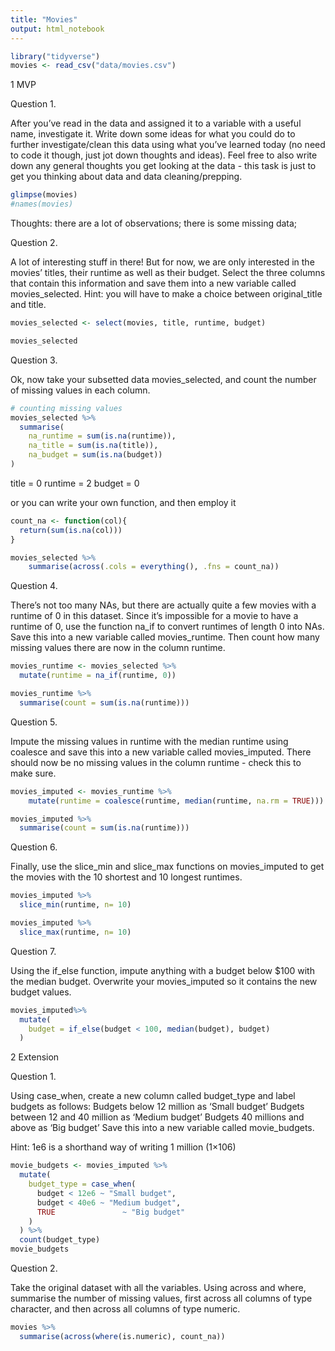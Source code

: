 ```yaml
---
title: "Movies"
output: html_notebook
---
```


```r
library("tidyverse")
movies <- read_csv("data/movies.csv")
```

1 MVP

Question 1.

After you’ve read in the data and assigned it to a variable with a useful name, investigate it. Write down some ideas for what you could do to further investigate/clean this data using what you’ve learned today (no need to code it though, just jot down thoughts and ideas). Feel free to also write down any general thoughts you get looking at the data - this task is just to get you thinking about data and data cleaning/prepping.

```r
glimpse(movies)
#names(movies)
```
Thoughts: there are a lot of observations; there is some missing data; 

Question 2.

A lot of interesting stuff in there! But for now, we are only interested in the movies’ titles, their runtime as well as their budget. Select the three columns that contain this information and save them into a new variable called movies_selected. Hint: you will have to make a choice between original_title and title.

```r
movies_selected <- select(movies, title, runtime, budget)

movies_selected
```


Question 3.

Ok, now take your subsetted data movies_selected, and count the number of missing values in each column.

```r
# counting missing values
movies_selected %>%
  summarise(
    na_runtime = sum(is.na(runtime)),
    na_title = sum(is.na(title)),
    na_budget = sum(is.na(budget))
)
```
title = 0
runtime = 2 
budget = 0

or you can write your own function, and then employ it
```r
count_na <- function(col){
  return(sum(is.na(col)))
}

movies_selected %>%
    summarise(across(.cols = everything(), .fns = count_na))
```

Question 4.

There’s not too many NAs, but there are actually quite a few movies with a runtime of 0 in this dataset. Since it’s impossible for a movie to have a runtime of 0, use the function na_if to convert runtimes of length 0 into NAs. Save this into a new variable called movies_runtime. Then count how many missing values there are now in the column runtime.

```r
movies_runtime <- movies_selected %>%
  mutate(runtime = na_if(runtime, 0))

movies_runtime %>%
  summarise(count = sum(is.na(runtime)))
```


Question 5.

Impute the missing values in runtime with the median runtime using coalesce and save this into a new variable called movies_imputed. There should now be no missing values in the column runtime - check this to make sure.

```r
movies_imputed <- movies_runtime %>%
    mutate(runtime = coalesce(runtime, median(runtime, na.rm = TRUE)))

movies_imputed %>%
  summarise(count = sum(is.na(runtime)))
```


Question 6.

Finally, use the slice_min and slice_max functions on movies_imputed to get the movies with the 10 shortest and 10 longest runtimes.

```r
movies_imputed %>%
  slice_min(runtime, n= 10)
```
```r
movies_imputed %>%
  slice_max(runtime, n= 10)
```


Question 7.

Using the if_else function, impute anything with a budget below $100 with the median budget. Overwrite your movies_imputed so it contains the new budget values.

```r
movies_imputed%>%
  mutate(
    budget = if_else(budget < 100, median(budget), budget)
  )
```
2 Extension

Question 1.

Using case_when, create a new column called budget_type and label budgets as follows:
Budgets below 12 million as ‘Small budget’
Budgets between 12 and 40 million as ‘Medium budget’
Budgets 40 millions and above as ‘Big budget’
Save this into a new variable called movie_budgets.

Hint:
1e6 is a shorthand way of writing 1 million (1×106)
```r
movie_budgets <- movies_imputed %>%
  mutate(
    budget_type = case_when(
      budget < 12e6 ~ "Small budget",
      budget < 40e6 ~ "Medium budget",
      TRUE               ~ "Big budget"
    )
  ) %>%
  count(budget_type)
movie_budgets
```



Question 2.

Take the original dataset with all the variables. Using across and where, summarise the number of missing values, first across all columns of type character, and then across all columns of type numeric.

```r
movies %>%
  summarise(across(where(is.numeric), count_na))
```

